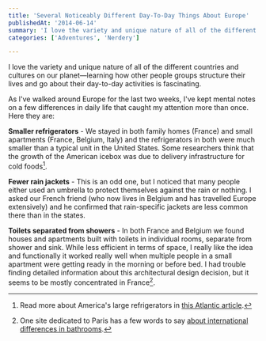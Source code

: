 ```yaml
---
title: 'Several Noticeably Different Day-To-Day Things About Europe'
publishedAt: '2014-06-14'
summary: 'I love the variety and unique nature of all of the different countries and cultures on our planet—learning how other people groups structure their lives and go about their day-to-day activities is fas...'
categories: ['Adventures', 'Nerdery']

---
```


I love the variety and unique nature of all of the different countries and cultures on our planet—learning how other people groups structure their lives and go about their day-to-day activities is fascinating.

As I've walked around Europe for the last two weeks, I've kept mental notes on a few differences in daily life that caught my attention more than once. Here they are:

**Smaller refrigerators** - We stayed in both family homes (France) and small apartments (France, Belgium, Italy) and the refrigerators in both were much smaller than a typical unit in the United States. Some researchers think that the growth of the American icebox was due to delivery infrastructure for cold foods[^1].

**Fewer rain jackets** - This is an odd one, but I noticed that many people either used an umbrella to protect themselves against the rain or nothing. I asked our French friend (who now lives in Belgium and has travelled Europe extensively) and he confirmed that rain-specific jackets are less common there than in the states.

**Toilets separated from showers** - In both France and Belgium we found houses and apartments built with toilets in individual rooms, separate from shower and sink. While less efficient in terms of space, I really like the idea and functionally it worked really well when multiple people in a small apartment were getting ready in the morning or before bed. I had trouble finding detailed information about this architectural design decision, but it seems to be mostly concentrated in France[^2].

[^1]: Read more about America's large refrigerators in [this Atlantic article](http://www.theatlantic.com/technology/archive/2013/10/the-huge-chill-why-are-american-refrigerators-so-big/280275/).



[^2]: One site dedicated to Paris has a few words to say [about international differences in bathrooms](http://www.parisperfect.com/apartment-living/toilets-bathroom-paris-apartments.php).
